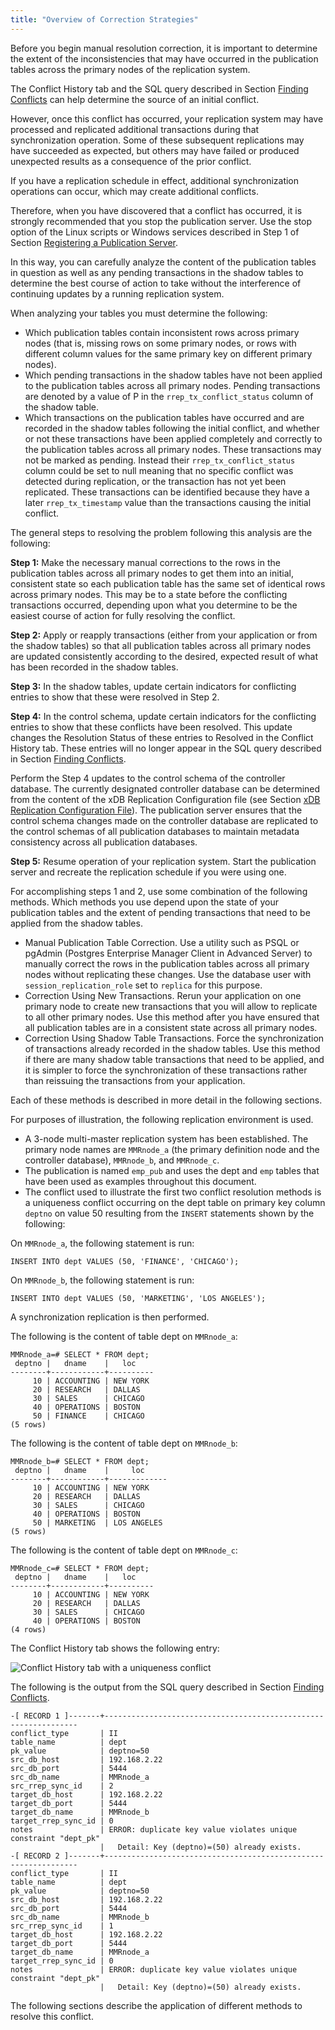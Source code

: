 ```yaml
---
title: "Overview of Correction Strategies"
---
```


<div id="overview_correction_strategies" class="registered_link"></div>

Before you begin manual resolution correction, it is important to determine the extent of the inconsistencies that may have occurred in the publication tables across the primary nodes of the replication system.

The Conflict History tab and the SQL query described in Section [Finding Conflicts](01_find_conflict/#find_conflict) can help determine the source of an initial conflict.

However, once this conflict has occurred, your replication system may have processed and replicated additional transactions during that synchronization operation. Some of these subsequent replications may have succeeded as expected, but others may have failed or produced unexpected results as a consequence of the prior conflict.

If you have a replication schedule in effect, additional synchronization operations can occur, which may create additional conflicts.

Therefore, when you have discovered that a conflict has occurred, it is strongly recommended that you stop the publication server. Use the stop option of the Linux scripts or Windows services described in Step 1 of Section [Registering a Publication Server](../../../05_smr_operation/02_creating_publication/01_registering_publication_server/#registering_publication_server).

In this way, you can carefully analyze the content of the publication tables in question as well as any pending transactions in the shadow tables to determine the best course of action to take without the interference of continuing updates by a running replication system.

When analyzing your tables you must determine the following:

-   Which publication tables contain inconsistent rows across primary nodes (that is, missing rows on some primary nodes, or rows with different column values for the same primary key on different primary nodes).
-   Which pending transactions in the shadow tables have not been applied to the publication tables across all primary nodes. Pending transactions are denoted by a value of P in the `rrep_tx_conflict_status` column of the shadow table.
-   Which transactions on the publication tables have occurred and are recorded in the shadow tables following the initial conflict, and whether or not these transactions have been applied completely and correctly to the publication tables across all primary nodes. These transactions may not be marked as pending. Instead their `rrep_tx_conflict_status` column could be set to null meaning that no specific conflict was detected during replication, or the transaction has not yet been replicated. These transactions can be identified because they have a later `rrep_tx_timestamp` value than the transactions causing the initial conflict.

The general steps to resolving the problem following this analysis are the following:

**Step 1:** Make the necessary manual corrections to the rows in the publication tables across all primary nodes to get them into an initial, consistent state so each publication table has the same set of identical rows across primary nodes. This may be to a state before the conflicting transactions occurred, depending upon what you determine to be the easiest course of action for fully resolving the conflict.

**Step 2:** Apply or reapply transactions (either from your application or from the shadow tables) so that all publication tables across all primary nodes are updated consistently according to the desired, expected result of what has been recorded in the shadow tables.

**Step 3:** In the shadow tables, update certain indicators for conflicting entries to show that these were resolved in Step 2.

**Step 4:** In the control schema, update certain indicators for the conflicting entries to show that these conflicts have been resolved. This update changes the Resolution Status of these entries to Resolved in the Conflict History tab. These entries will no longer appear in the SQL query described in Section [Finding Conflicts](01_find_conflict/#find_conflict).

Perform the Step 4 updates to the control schema of the controller database. The currently designated controller database can be determined from the content of the xDB Replication Configuration file (see Section [xDB Replication Configuration File](../../../02_overview/03_replication_server_components_and_architecture/01_physical_components/#xdb_replication_conf_file)). The publication server ensures that the control schema changes made on the controller database are replicated to the control schemas of all publication databases to maintain metadata consistency across all publication databases.

**Step 5:** Resume operation of your replication system. Start the publication server and recreate the replication schedule if you were using one.

For accomplishing steps 1 and 2, use some combination of the following methods. Which methods you use depend upon the state of your publication tables and the extent of pending transactions that need to be applied from the shadow tables.

-   Manual Publication Table Correction. Use a utility such as PSQL or pgAdmin (Postgres Enterprise Manager Client in Advanced Server) to manually correct the rows in the publication tables across all primary nodes without replicating these changes. Use the database user with `session_replication_role` set to `replica` for this purpose.
-   Correction Using New Transactions. Rerun your application on one primary node to create new transactions that you will allow to replicate to all other primary nodes. Use this method after you have ensured that all publication tables are in a consistent state across all primary nodes.
-   Correction Using Shadow Table Transactions. Force the synchronization of transactions already recorded in the shadow tables. Use this method if there are many shadow table transactions that need to be applied, and it is simpler to force the synchronization of these transactions rather than reissuing the transactions from your application.

Each of these methods is described in more detail in the following sections.

For purposes of illustration, the following replication environment is used.

-   A 3-node multi-master replication system has been established. The primary node names are `MMRnode_a` (the primary definition node and the controller database), `MMRnode_b`, and `MMRnode_c`.
-   The publication is named `emp_pub` and uses the dept and `emp` tables that have been used as examples throughout this document.
-   The conflict used to illustrate the first two conflict resolution methods is a uniqueness conflict occurring on the dept table on primary key column `deptno` on value 50 resulting from the `INSERT` statements shown by the following:

On `MMRnode_a`, the following statement is run:

```text
INSERT INTO dept VALUES (50, 'FINANCE', 'CHICAGO');
```

On `MMRnode_b`, the following statement is run:

```text
INSERT INTO dept VALUES (50, 'MARKETING', 'LOS ANGELES');
```

A synchronization replication is then performed.

The following is the content of table dept on `MMRnode_a`:

```text
MMRnode_a=# SELECT * FROM dept;
 deptno |   dname    |   loc
--------+------------+----------
     10 | ACCOUNTING | NEW YORK
     20 | RESEARCH   | DALLAS
     30 | SALES      | CHICAGO
     40 | OPERATIONS | BOSTON
     50 | FINANCE    | CHICAGO
(5 rows)
```

The following is the content of table dept on `MMRnode_b`:

```text
MMRnode_b=# SELECT * FROM dept;
 deptno |   dname    |     loc
--------+------------+-------------
     10 | ACCOUNTING | NEW YORK
     20 | RESEARCH   | DALLAS
     30 | SALES      | CHICAGO
     40 | OPERATIONS | BOSTON
     50 | MARKETING  | LOS ANGELES
(5 rows)
```

The following is the content of table dept on `MMRnode_c`:

```text
MMRnode_c=# SELECT * FROM dept;
 deptno |   dname    |   loc
--------+------------+----------
     10 | ACCOUNTING | NEW YORK
     20 | RESEARCH   | DALLAS
     30 | SALES      | CHICAGO
     40 | OPERATIONS | BOSTON
(4 rows)
```

The Conflict History tab shows the following entry:

![Conflict History tab with a uniqueness conflict](../../../images/image145.png)

The following is the output from the SQL query described in Section [Finding Conflicts](01_find_conflict/#find_conflict).

```text
-[ RECORD 1 ]-------+----------------------------------------------------------------
conflict_type       | II
table_name          | dept
pk_value            | deptno=50
src_db_host         | 192.168.2.22
src_db_port         | 5444
src_db_name         | MMRnode_a
src_rrep_sync_id    | 2
target_db_host      | 192.168.2.22
target_db_port      | 5444
target_db_name      | MMRnode_b
target_rrep_sync_id | 0
notes               | ERROR: duplicate key value violates unique constraint "dept_pk"
                    |   Detail: Key (deptno)=(50) already exists.
-[ RECORD 2 ]-------+----------------------------------------------------------------
conflict_type       | II
table_name          | dept
pk_value            | deptno=50
src_db_host         | 192.168.2.22
src_db_port         | 5444
src_db_name         | MMRnode_b
src_rrep_sync_id    | 1
target_db_host      | 192.168.2.22
target_db_port      | 5444
target_db_name      | MMRnode_a
target_rrep_sync_id | 0
notes               | ERROR: duplicate key value violates unique constraint "dept_pk"
                    |   Detail: Key (deptno)=(50) already exists.
```

The following sections describe the application of different methods to resolve this conflict.
